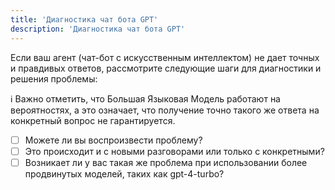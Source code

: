```yaml
---
title: 'Диагностика чат бота GPT'
description: 'Диагностика чат бота GPT'
---
```


Если ваш агент (чат-бот с искусственным интеллектом) не дает точных и правдивых ответов, рассмотрите следующие шаги для диагностики и решения проблемы:

<Note>
ℹ️ Важно отметить, что Большая Языковая Модель работают на вероятностях, а это означает, что получение точно такого же ответа на конкретный вопрос не гарантируется.

</Note>

- [ ] Можете ли вы воспроизвести проблему?
- [ ] Это происходит и с новыми разговорами или только с конкретными?
- [ ] Возникает ли у вас такая же проблема при использовании более продвинутых моделей, таких как gpt-4-turbo?
